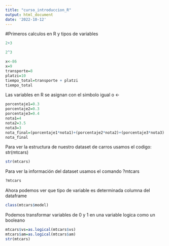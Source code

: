 ---
title: "curso_introduccion_R"
output: html_document
date: '2022-10-12'
---
#Primeros calculos en R y tipos de variables
```{r}
2+3

2^3

x<-86
x=9 
transporte=8
platzi=10
tiempo_total=transporte + platzi
tiempo_total
```

Las variables en R se asignan con el simbolo igual o <-
```{r}
porcentaje1=0.3
porcentaje2=0.3
porcentaje3=0.4
nota1=4
nota2=3.5
nota3=3
nota_final=(porcentaje1*nota1)+(porcentaje2*nota2)+(porcentaje3*nota3)
nota_final
```
Para ver la estructura de nuestro dataset de carros usamos el codigo:
str(mtcars)
```{r}
str(mtcars)
```
Para ver la información del dataset usamos el comando ?mtcars
```{r}
?mtcars
```
Ahora podemos ver que tipo de variable es determinada columna del dataframe
```{r}
class(mtcars$model)
```
Podemos transformar variables de 0 y 1 en una variable logica como un booleano
```{r}
mtcars$vs=as.logical(mtcars$vs)
mtcars$am=as.logical(mtcars$am)
str(mtcars)
```

